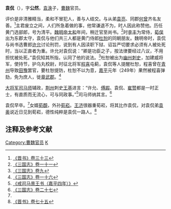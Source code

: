 '''袁侃'''（{{bd|？||3世纪|catIdx=Y}}），字'''公然'''，[[袁涣|袁涣]]子，[[曹魏|曹魏]]官员。

评价是非清雅精当，柔和不冒犯人，善与人结交。与从弟[[袁亮|袁亮]]、同郡[[何曾|何曾]]齐名友善。<ref>[[:s:晋书/卷033|《晋书》卷三十三]]</ref>主君废立之间，人们所急着做的事，他常谦退不为，时人因此称赞他。历任黄门选部郎，号为清平。[[魏明帝|魏明帝]][[太和_(曹魏)|太和]]年间，稍迁官至尚书。<ref name=SGZ11>[[:s:三国志/卷11|《三国志》卷一十一]]</ref>时[[李丰_(曹魏)|李丰]]为常侍，[[荀俣|荀俣]]出为东郡太守，袁侃与他们共三人都是黄门侍郎[[杜恕|杜恕]]的同朝朋友。魏明帝时，袁侃与尚书选曹郎[[许允_(曹魏)|许允]]讨论刑罚，说到有人因渎职下狱、诏旨严切要求必须有人被处死时，当以正直者为重。许允对袁侃说：“卿是功臣之子，按法律要经过八议，不用担忧被处死。”袁侃知其所指，认同了他的说法。<ref>[[:s:三国志/卷9|《三国志》卷九]]</ref>杜恕被出为[[幽州|幽州]][[刺史|刺史]]，加建威将军，使持节，护乌丸校尉，时征北将军[[程喜|程喜]]屯蓟，袁侃等人提醒杜恕，程喜曾在[[青州|青州]]导致[[田豫|田豫]]罢官，要杜恕提防，杜恕不以为意，[[嘉平_(曹魏)|嘉平]]元年（249年）果然被程喜弹劾，免为庶人，徙[[章武郡|章武郡]]。<ref>[[:s:三国志/卷16|《三国志》卷一十六]]</ref>

[[大将军_(中国)|大将军]][[司马师|司马师]]辅政，[[荆州刺史部|荆州]]刺史[[王基_(三国)|王基]]进言：“许允、[[傅嘏|傅嘏]]、袁侃、[[崔赞|崔赞]]都是一时正士，有直质而无流心，可与同政事。”<ref>[[:s:戒司马景王书（嘉平四年）|《戒司马景王书（嘉平四年）》]]</ref>司马师纳其言。<ref>[[:s:三国志/卷27|《三国志》卷二十七]]</ref>

袁侃早卒。<ref name=SGZ11/>女婿[[荀頵|荀頵]]，外孙[[荀崧|荀崧]]。[[王济_(晋朝)|王济]]很器重荀崧，将其比作袁侃，对袁侃弟[[袁奥|袁奥]]说近日见到荀崧，德性纯粹是袁侃一路人。<ref>[[:s:晋书/卷75|《晋书》卷七十五]]</ref>

== 注释及参考文献 ==
{{reflist|2}}

{{DEFAULTSORT:Y}}
[[Category:曹魏官员|Category:曹魏官员]]
[[Category:陈郡袁氏|K]]